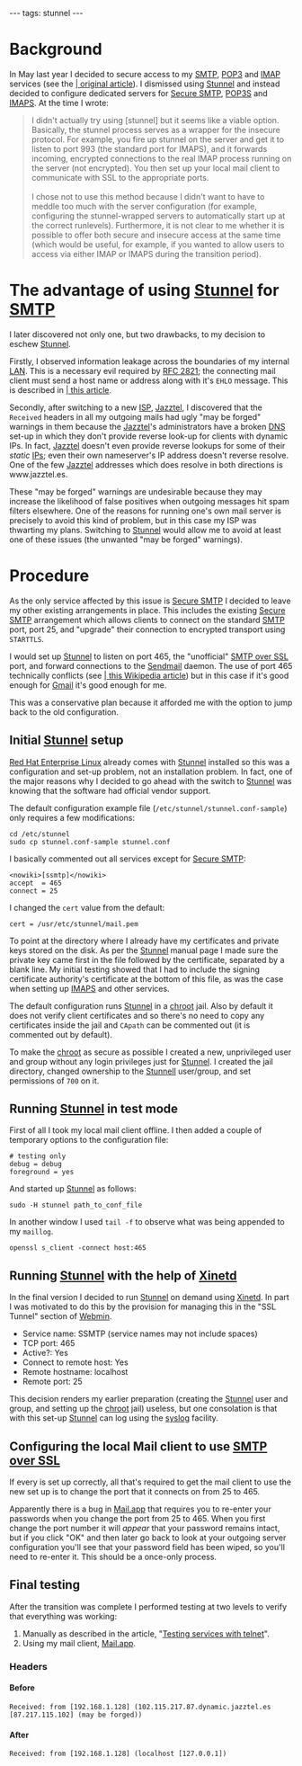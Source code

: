 ---
tags: stunnel
---
= Background =

In May last year I decided to secure access to my [[SMTP]], [[POP3]] and [[IMAP]] services (see the [http://wincent.com/a/knowledge-base/archives/2006/05/ssh_tunneling_a.php | original article]). I dismissed using [[Stunnel]] and instead decided to configure dedicated servers for [[Secure SMTP]], [[POP3S]] and [[IMAPS]]. At the time I wrote:

<blockquote>I didn't actually try using <nowiki>[stunnel]</nowiki> but it seems like a viable option. Basically, the stunnel process serves as a wrapper for the insecure protocol. For example, you fire up stunnel on the server and get it to listen to port 993 (the standard port for IMAPS), and it forwards incoming, encrypted connections to the real IMAP process running on the server (not encrypted). You then set up your local mail client to communicate with SSL to the appropriate ports.<br />
<br />
I chose not to use this method because I didn't want to have to meddle too much with the server configuration (for example, configuring the stunnel-wrapped servers to automatically start up at the correct runlevels). Furthermore, it is not clear to me whether it is possible to offer both secure and insecure access at the same time (which would be useful, for example, if you wanted to allow users to access via either IMAP or IMAPS during the transition period).</blockquote>

= The advantage of using [[Stunnel]] for [[SMTP]] =

I later discovered not only one, but two drawbacks, to my decision to eschew [[Stunnel]].

Firstly, I observed information leakage across the boundaries of my internal [[LAN]]. This is a necessary evil required by [[RFC 2821]]; the connecting mail client must send a host name or address along with it's <tt>EHLO</tt> message. This is described in [http://wincent.com/a/about/wincent/weblog/archives/2007/01/information_lea.php | this article].

Secondly, after switching to a new [[ISP]], [[Jazztel]], I discovered that the <tt>Received</tt> headers in all my outgoing mails had ugly "may be forged" warnings in them because the [[Jazztel]]'s administrators have a broken [[DNS]] set-up in which they don't provide reverse look-up for clients with dynamic IPs. In fact, [[Jazztel]] doesn't even provide reverse lookups for some of their ''static '' [[IP]]s; even their own nameserver's IP address doesn't reverse resolve. One of the few [[Jazztel]] addresses which does resolve in both directions is www.jazztel.es.

These "may be forged" warnings are undesirable because they may increase the likelihood of false positives when outgoing messages hit spam filters elsewhere. One of the reasons for running one's own mail server is precisely to avoid this kind of problem, but in this case my ISP was thwarting my plans. Switching to [[Stunnel]] would allow me to avoid at least one of these issues (the unwanted "may be forged" warnings).

= Procedure =

As the only service affected by this issue is [[Secure SMTP]] I decided to leave my other existing arrangements in place. This includes the existing [[Secure SMTP]] arrangement which allows clients to connect on the standard [[SMTP]] port, port 25, and "upgrade" their connection to encrypted transport using <tt>STARTTLS</tt>.

I would set up [[Stunnel]] to listen on port 465, the "unofficial" [[SMTP over SSL]] port, and forward connections to the [[Sendmail]] daemon. The use of port 465 technically conflicts (see [http://en.wikipedia.org/wiki/List_of_TCP_and_UDP_port_numbers | this Wikipedia article]) but in this case if it's good enough for [[Gmail]] it's good enough for me.

This was a conservative plan because it afforded me with the option to jump back to the old configuration.

== Initial [[Stunnel]] setup ==

[[Red Hat Enterprise Linux]] already comes with [[Stunnel]] installed so this was a configuration and set-up problem, not an installation problem. In fact, one of the major reasons why I decided to go ahead with the switch to [[Stunnel]] was knowing that the software had official vendor support.

The default configuration example file (<tt>/etc/stunnel/stunnel.conf-sample</tt>) only requires a few modifications:

<pre>cd /etc/stunnel
sudo cp stunnel.conf-sample stunnel.conf</pre>

I basically commented out all services except for [[Secure SMTP]]:

<pre><nowiki>[ssmtp]</nowiki>
accept  = 465
connect = 25</pre>

I changed the <tt>cert</tt> value from the default:

<pre>cert = /usr/etc/stunnel/mail.pem</pre>

To point at the directory where I already have my certificates and private keys stored on the disk. As per the [[Stunnel]] manual page I made sure the private key came first in the file followed by the certificate, separated by a blank line. My initial testing showed that I had to include the signing certificate authority's certificate at the bottom of this file, as was the case when setting up [[IMAPS]] and other services. 

The default configuration runs [[Stunnel]] in a [[chroot]] jail. Also by default it does not verify client certificates and so there's no need to copy any certificates inside the jail and <tt>CApath</tt> can be commented out (it is commented out by default).

To make the [[chroot]] as secure as possible I created a new, unprivileged user and group without any login privileges just for [[Stunnel]]. I created the jail directory, changed ownership to the [[Stunnell]] user/group, and set permissions of <tt>700</tt> on it.

== Running [[Stunnel]] in test mode ==

First of all I took my local mail client offline. I then added a couple of temporary options to the configuration file:

<pre># testing only
debug = debug
foreground = yes</pre>

And started up [[Stunnel]] as follows:

<pre>sudo -H stunnel path_to_conf_file</pre> 

In another window I used <tt>tail -f</tt> to observe what was being appended to my <tt>maillog</tt>.

<pre>openssl s_client -connect host:465</pre>

== Running [[Stunnel]] with the help of [[Xinetd]] ==

In the final version I decided to run [[Stunnel]] on demand using [[Xinetd]]. In part I was motivated to do this by the provision for managing this in the "SSL Tunnel" section of [[Webmin]].

* Service name: SSMTP (service names may not include spaces)
* TCP port: 465
* Active?: Yes
* Connect to remote host: Yes
* Remote hostname: localhost
* Remote port: 25

This decision renders my earlier preparation (creating the [[Stunnel]] user and group, and setting up the [[chroot]] jail) useless, but one consolation is that with this set-up [[Stunnel]] can log using the [[syslog]] facility.

== Configuring the local Mail client to use [[SMTP over SSL]] ==

If every is set up correctly, all that's required to get the mail client to use the new set up is to change the port that it connects on from 25 to 465.

Apparently there is a bug in [[Mail.app]] that requires you to re-enter your passwords when you change the port from 25 to 465. When you first change the port number it will ''appear'' that your password remains intact, but if you click "OK" and then later go back to look at your outgoing server configuration you'll see that your password field has been wiped, so you'll need to re-enter it. This should be a once-only process.

== Final testing ==

After the transition was complete I performed testing at two levels to verify that everything was working:

# Manually as described in the article, "[[Testing services with telnet]]".
# Using my mail client, [[Mail.app]].

=== Headers ===

==== Before ====

<pre>Received: from [192.168.1.128] (102.115.217.87.dynamic.jazztel.es [87.217.115.102] (may be forged))</pre>

==== After ====

<pre>Received: from [192.168.1.128] (localhost [127.0.0.1])</pre>
